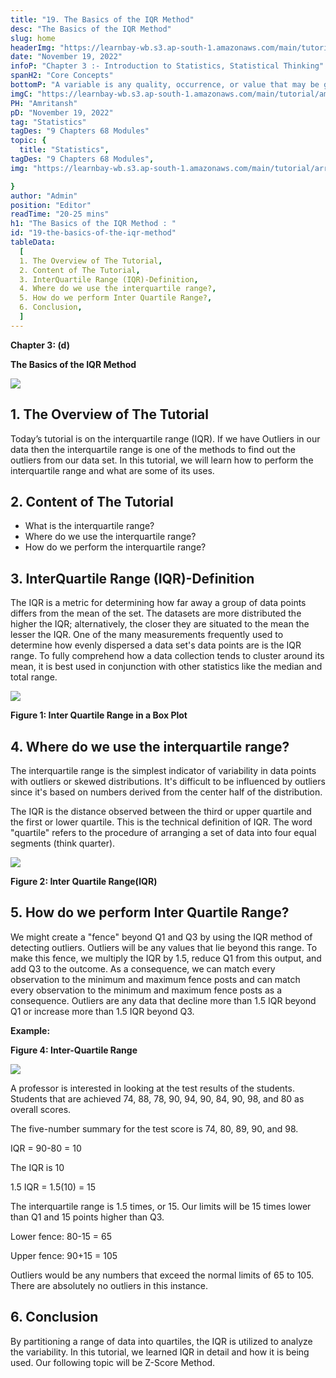 ```yaml
---
title: "19. The Basics of the IQR Method"
desc: "The Basics of the IQR Method"
slug: home
headerImg: "https://learnbay-wb.s3.ap-south-1.amazonaws.com/main/tutorial/Statistics+Header.png"
date: "November 19, 2022"
infoP: "Chapter 3 :- Introduction to Statistics, Statistical Thinking"
spanH2: "Core Concepts"
bottomP: "A variable is any quality, occurrence, or value that may be gauged or noted. In other words, a variable is regarded as a study item's quality. The selection of the variables to be investigated is important for an efficient experimental procedure."
imgC: "https://learnbay-wb.s3.ap-south-1.amazonaws.com/main/tutorial/amritansh.png"
PH: "Amritansh"
pD: "November 19, 2022"
tag: "Statistics"
tagDes: "9 Chapters 68 Modules"
topic: {
  title: "Statistics",
tagDes: "9 Chapters 68 Modules",
img: "https://learnbay-wb.s3.ap-south-1.amazonaws.com/main/tutorial/arrow.png"

}
author: "Admin"
position: "Editor"
readTime: "20-25 mins"
h1: "The Basics of the IQR Method : "
id: "19-the-basics-of-the-iqr-method"
tableData:
  [
  1. The Overview of The Tutorial, 
  2. Content of The Tutorial,  
  3. InterQuartile Range (IQR)-Definition,  
  4. Where do we use the interquartile range?,  
  5. How do we perform Inter Quartile Range?,
  6. Conclusion,
  ]
---
```





**Chapter 3: (d)**

**The Basics of the IQR Method**




<img src="https://learnbay-wb.s3.ap-south-1.amazonaws.com/main/tutorial/statistics/The+Basics+of+the+IQR+Method.jpg"></img>



## 1. The Overview of The Tutorial

Today’s tutorial is on the interquartile range (IQR). If we have Outliers in our data then the interquartile range is one of the methods to find out the outliers from our data set. In this tutorial, we will learn how to perform the interquartile range and what are some of its uses.


## 2. Content of The Tutorial



* What is the interquartile range?
* Where do we use the interquartile range?
* How do we perform the interquartile range?


## 3. InterQuartile Range (IQR)-Definition

The IQR is a metric for determining how far away a group of data points differs from the mean of the set. The datasets are more distributed the higher the IQR; alternatively, the closer they are situated to the mean the lesser the IQR. One of the many measurements frequently used to determine how evenly dispersed a data set's data points are is the IQR range. To fully comprehend how a data collection tends to cluster around its mean, it is best used in conjunction with other statistics like the median and total range.




<img src="https://learnbay-wb.s3.ap-south-1.amazonaws.com/main/tutorial/statistics/Inter+Quartile+Range+in+a+Box+Plo+sub.jpg"></img>



**Figure 1: Inter Quartile Range in a Box Plot**


## 4. Where do we use the interquartile range?

The interquartile range is the simplest indicator of variability in data points with outliers or skewed distributions. It's difficult to be influenced by outliers since it's based on numbers derived from the center half of the distribution.

The IQR is the distance observed between the third or upper quartile and the first or lower quartile. This is the technical definition of IQR. The word "quartile" refers to the procedure of arranging a set of data into four equal segments (think quarter).




<img src="https://learnbay-wb.s3.ap-south-1.amazonaws.com/main/tutorial/statistics/Inter+Quartile+Range+sub+(1).jpg"></img>



**Figure 2: Inter Quartile Range(IQR)**


## 5. How do we perform Inter Quartile Range?

We might create a "fence" beyond Q1 and Q3 by using the IQR method of detecting outliers. Outliers will be any values that lie beyond this range. To make this fence, we multiply the IQR by 1.5, reduce Q1 from this output, and add Q3 to the outcome. As a consequence, we can match every observation to the minimum and maximum fence posts and can match every observation to the minimum and maximum fence posts as a consequence. Outliers are any data that decline more than 1.5 IQR beyond Q1 or increase more than 1.5 IQR beyond Q3.

**Example:**


**Figure 4: Inter-Quartile Range**



<img src="https://learnbay-wb.s3.ap-south-1.amazonaws.com/main/tutorial/statistics/Inter+Quartile+Range+sub2.jpg"></img>


A professor is interested in looking at the test results of the students. Students that are achieved 74, 88, 78, 90, 94, 90, 84, 90, 98, and 80 as overall scores.

The five-number summary for the test score is 74, 80, 89, 90, and 98.

IQR = 90-80 = 10

The IQR is 10

1.5 IQR = 1.5(10) = 15

The interquartile range is 1.5 times, or 15. Our limits will be 15 times lower than Q1 and 15 points higher than Q3.

Lower fence: 80-15 = 65

Upper fence: 90+15 = 105

Outliers would be any numbers that exceed the normal limits of 65 to 105. There are absolutely no outliers in this instance.


## 6. Conclusion

By partitioning a range of data into quartiles, the IQR is utilized to analyze the variability. In this tutorial, we learned IQR in detail and how it is being used. Our following topic will be Z-Score Method.
